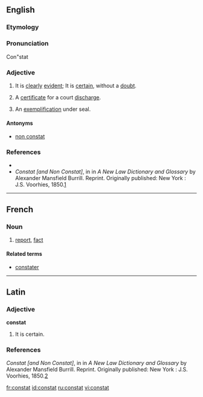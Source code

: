 ==English==

===Etymology===
{{etyl|la}}

===Pronunciation===
Con"stat

===Adjective===
{{en-adj|-}}

# {{legal|religion|science}} It is [[clear]]ly [[evident]]; It is [[certain]], without a [[doubt]].
# {{legal}} A [[certificate]] for a court [[discharge]].
# {{legal}} An [[exemplification]] under seal.

====Antonyms====
* [[non constat]]

===References===

* {{R:Webster 1913|constat}}
* ''Constat [and Non Constat]'', in in ''A New Law Dictionary and Glossary'' by Alexander Mansfield Burrill. Reprint. Originally published: New York : J.S. Voorhies, 1850.[http://books.google.com/books?id=DeQYXYMBtwgC&pg=PA110&lpg=PA110&dq=atpatruus&source=web&ots=CS4in-556J&sig=rR7Y8zx6YSZjwzjWoQ9ShcYT7Qc#PPA268,M1]

----

==French==

===Noun===
{{fr-noun|m}}

# [[report]], [[fact]]

====Related terms====
* [[constater]]

----

==Latin==

===Adjective===
'''constat'''

# It is certain.

===References===

''Constat [and Non Constat]'', in in ''A New Law Dictionary and Glossary'' by Alexander Mansfield Burrill. Reprint. Originally published: New York : J.S. Voorhies, 1850.[http://books.google.com/books?id=DeQYXYMBtwgC&pg=PA110&lpg=PA110&dq=atpatruus&source=web&ots=CS4in-556J&sig=rR7Y8zx6YSZjwzjWoQ9ShcYT7Qc#PPA268,M1]

[[fr:constat]]
[[id:constat]]
[[ru:constat]]
[[vi:constat]]